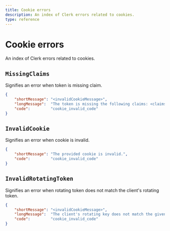 ```yaml
---
title: Cookie errors
description: An index of Clerk errors related to cookies.
type: reference
---
```


# Cookie errors

An index of Clerk errors related to cookies.

## `MissingClaims`

Signifies an error when token is missing claim.

```json {{ prettier: false }}
{
    "shortMessage": "<invalidCookieMessage>",
    "longMessage":  "The token is missing the following claims: <claims>",
    "code":         "cookie_invalid_code"
}
```

## `InvalidCookie`

Signifies an error when cookie is invalid.

```json {{ prettier: false }}
{
    "shortMessage": "The provided cookie is invalid.",
    "code":         "cookie_invalid_code"
}
```

## `InvalidRotatingToken`

Signifies an error when rotating token does not match the client's rotating token.

```json {{ prettier: false }}
{
    "shortMessage": "<invalidCookieMessage>",
    "longMessage":  "The client's rotating key does not match the given one <token>",
    "code":         "cookie_invalid_code"
}
```

